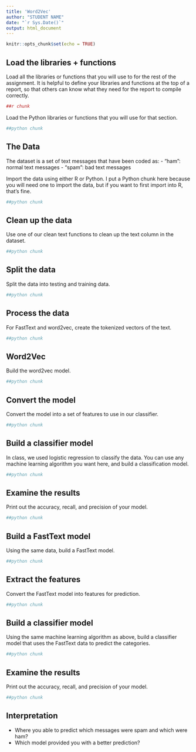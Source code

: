```yaml
---
title: 'Word2Vec'
author: "STUDENT NAME"
date: "`r Sys.Date()`"
output: html_document
---
```


```r
knitr::opts_chunk$set(echo = TRUE)
```

## Load the libraries + functions

Load all the libraries or functions that you will use to for the rest of the assignment. It is helpful to define your libraries and functions at the top of a report, so that others can know what they need for the report to compile correctly.

```r
##r chunk
```

Load the Python libraries or functions that you will use for that section. 

```python
##python chunk

```

## The Data

The dataset is a set of text messages that have been coded as:
  - "ham": normal text messages
  - "spam": bad text messages

Import the data using either R or Python. I put a Python chunk here because you will need one to import the data, but if you want to first import into R, that's fine. 

```python
##python chunk

```

## Clean up the data

Use one of our clean text functions to clean up the text column in the dataset. 

```python
##python chunk

```

## Split the data

Split the data into testing and training data.

```python
##python chunk

```

## Process the data

For FastText and word2vec, create the tokenized vectors of the text.

```python
##python chunk

```

## Word2Vec

Build the word2vec model.

```python
##python chunk

```

## Convert the model

Convert the model into a set of features to use in our classifier. 

```python
##python chunk

```

## Build a classifier model

In class, we used logistic regression to classify the data. You can use any machine learning algorithm you want here, and build a classification model. 

```python
##python chunk

```

## Examine the results

Print out the accuracy, recall, and precision of your model.

```python
##python chunk

```

## Build a FastText model

Using the same data, build a FastText model.

```python
##python chunk

```

## Extract the features

Convert the FastText model into features for prediction.

```python
##python chunk

```

## Build a classifier model

Using the same machine learning algorithm as above, build a classifier model that uses the FastText data to predict the categories.

```python
##python chunk

```

## Examine the results

Print out the accuracy, recall, and precision of your model.

```python
##python chunk

```

## Interpretation 

- Where you able to predict which messages were spam and which were ham?
- Which model provided you with a better prediction?
